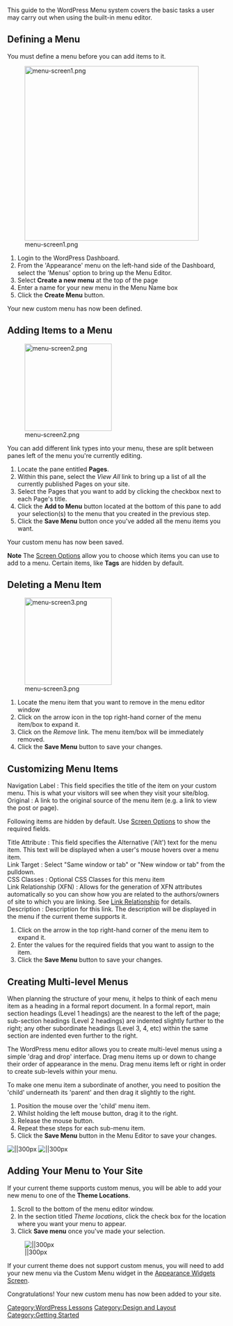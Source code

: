 {{Languages|
{{en|WordPress_Menu_User_Guide}}
{{ja|WordPress_Menu_User_Guide}}
}}
This guide to the WordPress Menu system covers the basic tasks a user may carry out when using the built-in menu editor.

== Defining a Menu==

You must define a menu before you can add items to it.

[[Image:menu-screen1.png|400px]] 

# Login to the WordPress Dashboard.
# From the 'Appearance' menu on the left-hand side of the Dashboard, select the 'Menus' option to bring up the Menu Editor. 
# Select '''Create a new menu''' at the top of the page
# Enter a name for your new menu in the Menu Name box
# Click the '''Create Menu''' button.

Your new custom menu has now been defined.

== Adding Items to a Menu ==

[[Image:menu-screen2.png|right|200px]] 

You can add different link types into your menu, these are split between panes left of the menu you're currently editing.  

# Locate the pane entitled '''Pages'''. 
# Within this pane, select the ''View All'' link to bring up a list of all the currently published Pages on your site.
# Select the Pages that you want to add by clicking the checkbox next to each Page's title.
# Click the '''Add to Menu''' button located at the bottom of this pane to add your selection(s) to the menu that you created in the previous step.
# Click the '''Save Menu''' button once you've added all the menu items you want.

Your custom menu has now been saved.

<strong>Note</strong> The [[Administration_Screens#Screen_Options|Screen Options]] allow you to choose which items you can use to add to a menu. Certain items, like <strong>Tags</strong> are hidden by default.

==Deleting a Menu Item==

[[Image:menu-screen3.png|right|200px]] 

# Locate the menu item that you want to remove in the menu editor window
# Click on the arrow  icon in the top right-hand corner of the menu item/box to expand it.
# Click on the ''Remove'' link. The menu item/box will be immediately removed.
# Click the '''Save Menu''' button to save your changes.

==Customizing Menu Items==

;Navigation Label : This field specifies the title of the item on your custom menu. This is what your visitors will see when they visit your site/blog.
;Original : A link to the original source of the menu item (e.g. a link to view the post or page).

Following items are hidden by default. Use [[Administration_Screens#Screen_Options|Screen Options]] to show the required fields.

;Title Attribute : This field specifies the Alternative ('Alt') text for the menu item. This text will be displayed when a user's mouse hovers over a menu item.
;Link Target : Select "Same window or tab" or "New window or tab" from the pulldown.
;CSS Classes : Optional CSS Classes for this menu item
;Link Relationship (XFN) : Allows for the generation of XFN attributes automatically so you can show how you are related to the authors/owners of site to which you are linking.  See [[Links_Add_New_Screen#Link_Relationship_.28XFN.29 Link Relationship|Link Relationship]] for details.
;Description : Description for this link.  The description will be displayed in the menu if the current theme supports it.

# Click on the arrow in the top right-hand corner of the menu item to expand it.
# Enter the values for the required fields that you want to assign to the item.
# Click the '''Save Menu''' button to save your changes.

==Creating Multi-level Menus==

When planning the structure of your menu, it helps to think of each menu item as a heading in a formal report document. In a formal report, main section headings (Level 1 headings) are the nearest to the left of the page; sub-section headings (Level 2 headings) are indented slightly further to the right; any other subordinate headings (Level 3, 4, etc) within the same section are indented even further to the right.

The WordPress menu editor allows you to create multi-level menus using a simple 'drag and drop' interface. Drag menu items up or down to change their order of appearance in the menu. Drag menu items left or right in order to create sub-levels within your menu. 

To make one menu item a subordinate of another, you need to position the 'child' underneath its 'parent' and then drag it slightly to the right.

# Position the mouse over the 'child' menu item. 
# Whilst holding the left mouse button, drag it to the right.
# Release the mouse button. 
# Repeat these steps for each sub-menu item.
# Click the '''Save Menu''' button in the Menu Editor to save your changes.

[[Image:menu-screen4.png|||300px]]  [[Image:menu-screen5.png|||300px]] 


==Adding Your Menu to Your Site==

If your current theme supports custom menus, you will be able to add your new menu to one of the '''Theme Locations'''.

# Scroll to the bottom of the menu editor window.
# In the section titled ''Theme locations'', click the check box for the location where you want your menu to appear.
# Click '''Save menu''' once you've made your selection.

[[Image:menu-screen6.png|||300px]] 

If your current theme does not support custom menus, you will need to add your new menu via the Custom Menu widget in the [[Appearance_Widgets_Screen|Appearance Widgets Screen]].

Congratulations! Your new custom menu has now been added to your site.


[[Category:WordPress Lessons]]
[[Category:Design and Layout]] 
[[Category:Getting Started]]